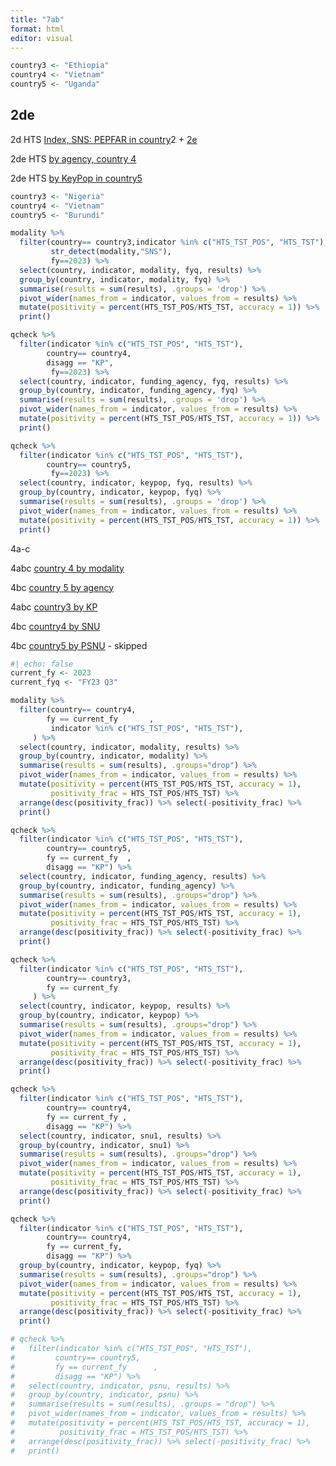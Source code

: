 ```yaml
---
title: "7ab"
format: html
editor: visual
---
```


```r
country3 <- "Ethiopia"
country4 <- "Vietnam"
country5 <- "Uganda"

```

## 2de

2d HTS [Index, SNS: PEPFAR in country](https://tableau.usaid.gov/views/KeyPopulationsDashboard/2_dPositivityTrends/80ee2627-5bd1-4aa3-842c-f07bc27c8baa/35dfff48-aeec-40c8-aa03-d4c58c7c0c00?:display_count=n&:showVizHome=n&:origin=viz_share_link)2 + [2e](https://tableau.usaid.gov/views/KeyPopulationsDashboard/2_ePositivityHTSVolTrendContributiuon/539d7ba9-25ca-4002-8508-c8abe9517b7f/0844c1d6-242a-499f-ae2c-0abdde58ada7?:display_count=n&:showVizHome=n&:origin=viz_share_link)

2de HTS [by agency, country 4](https://tableau.usaid.gov/views/KeyPopulationsDashboard/2_dPositivityTrends/9d44b010-ebe5-4a60-99c9-36391ac5106c/a0e88fdf-faac-4bd6-b42d-2c645c28016c?:display_count=n&:showVizHome=n&:origin=viz_share_link)

2de HTS [by KeyPop in country5](https://tableau.usaid.gov/views/KeyPopulationsDashboard/2_dPositivityTrends/33d4c902-23c5-4d98-b84f-9d256f0740a4/2780431a-34fc-460b-8257-6cbf6668b962?:display_count=n&:showVizHome=n&:origin=viz_share_link)

```r
country3 <- "Nigeria"
country4 <- "Vietnam"
country5 <- "Burundi"

modality %>%
  filter(country== country3,indicator %in% c("HTS_TST_POS", "HTS_TST"),
         str_detect(modality,"SNS"), 
         fy==2023) %>%
  select(country, indicator, modality, fyq, results) %>%
  group_by(country, indicator, modality, fyq) %>% 
  summarise(results = sum(results), .groups = 'drop') %>%
  pivot_wider(names_from = indicator, values_from = results) %>%
  mutate(positivity = percent(HTS_TST_POS/HTS_TST, accuracy = 1)) %>%
  print()

qcheck %>%
  filter(indicator %in% c("HTS_TST_POS", "HTS_TST"),
        country== country4,
        disagg == "KP",
         fy==2023) %>%
  select(country, indicator, funding_agency, fyq, results) %>%
  group_by(country, indicator, funding_agency, fyq) %>% 
  summarise(results = sum(results), .groups = 'drop') %>%
  pivot_wider(names_from = indicator, values_from = results) %>%
  mutate(positivity = percent(HTS_TST_POS/HTS_TST, accuracy = 1)) %>%
  print()

qcheck %>%
  filter(indicator %in% c("HTS_TST_POS", "HTS_TST"),
        country== country5,
         fy==2023) %>%
  select(country, indicator, keypop, fyq, results) %>%
  group_by(country, indicator, keypop, fyq) %>% 
  summarise(results = sum(results), .groups = 'drop') %>%
  pivot_wider(names_from = indicator, values_from = results) %>%
  mutate(positivity = percent(HTS_TST_POS/HTS_TST, accuracy = 1)) %>%
  print()
```

4a-c

4abc [country 4 by modality](https://tableau.usaid.gov/views/KeyPopulationsDashboard/4_bPositivityBarChartComparisons/4ae86c0e-d420-4931-a552-fd225911a4af/7d584d07-6605-4dce-8a5c-584d04ead6a3?:display_count=n&:showVizHome=n&:origin=viz_share_link)

4bc [country 5 by agency](https://tableau.usaid.gov/views/KeyPopulationsDashboard/4_bPositivityBarChartComparisons/f0920949-09d0-4894-abfd-4ae9869abca5/0271bbcf-2a30-434b-8491-30044e1ddd40?:display_count=n&:showVizHome=n&:origin=viz_share_link)

4abc [country3 by KP](https://tableau.usaid.gov/views/KeyPopulationsDashboard/4_bPositivityBarChartComparisons/fdbcacac-48f4-4771-a72f-77d299de0f97/04b66836-3e1c-4110-86e5-d85d95776fc6?:display_count=n&:showVizHome=n&:origin=viz_share_link)

4bc [country4 by SNU](https://tableau.usaid.gov/views/KeyPopulationsDashboard/4_bPositivityBarChartComparisons/a0fdd21b-8022-4810-801e-0045f9bdb448/5351f49d-d270-4142-92a5-15bdc349c2cf?:display_count=n&:showVizHome=n&:origin=viz_share_link)

4bc [country5 by PSNU](https://tableau.usaid.gov/views/KeyPopulationsDashboard/4_cPositivityScatterPlotComparisons/9195e614-e628-4685-81fa-89ecc4996bd2/dd047c24-bdff-405f-94a2-aaf23551b9fd?:display_count=n&:showVizHome=n&:origin=viz_share_link) - skipped

```r
#| echo: false
current_fy <- 2023
current_fyq <- "FY23 Q3"

modality %>%
  filter(country== country4,
        fy == current_fy       ,
         indicator %in% c("HTS_TST_POS", "HTS_TST"),
     ) %>%
  select(country, indicator, modality, results) %>%
  group_by(country, indicator, modality) %>% 
  summarise(results = sum(results), .groups="drop") %>%
  pivot_wider(names_from = indicator, values_from = results) %>%
  mutate(positivity = percent(HTS_TST_POS/HTS_TST, accuracy = 1),
         positivity_frac = HTS_TST_POS/HTS_TST) %>%
  arrange(desc(positivity_frac)) %>% select(-positivity_frac) %>%
  print()

qcheck %>%
  filter(indicator %in% c("HTS_TST_POS", "HTS_TST"),
        country== country5,
        fy == current_fy  ,     
        disagg == "KP") %>%
  select(country, indicator, funding_agency, results) %>%
  group_by(country, indicator, funding_agency) %>% 
  summarise(results = sum(results), .groups="drop") %>%
  pivot_wider(names_from = indicator, values_from = results) %>%
  mutate(positivity = percent(HTS_TST_POS/HTS_TST, accuracy = 1),
         positivity_frac = HTS_TST_POS/HTS_TST) %>%
  arrange(desc(positivity_frac)) %>% select(-positivity_frac) %>%
  print()

qcheck %>%
  filter(indicator %in% c("HTS_TST_POS", "HTS_TST"),
        country== country3,
        fy == current_fy       
     ) %>%
  select(country, indicator, keypop, results) %>%
  group_by(country, indicator, keypop) %>% 
  summarise(results = sum(results), .groups="drop") %>%
  pivot_wider(names_from = indicator, values_from = results) %>%
  mutate(positivity = percent(HTS_TST_POS/HTS_TST, accuracy = 1),
         positivity_frac = HTS_TST_POS/HTS_TST) %>%
  arrange(desc(positivity_frac)) %>% select(-positivity_frac) %>%
  print()

qcheck %>%
  filter(indicator %in% c("HTS_TST_POS", "HTS_TST"),
        country== country4,
        fy == current_fy ,      
        disagg == "KP") %>%
  select(country, indicator, snu1, results) %>%
  group_by(country, indicator, snu1) %>% 
  summarise(results = sum(results), .groups="drop") %>%
  pivot_wider(names_from = indicator, values_from = results) %>%
  mutate(positivity = percent(HTS_TST_POS/HTS_TST, accuracy = 1),
         positivity_frac = HTS_TST_POS/HTS_TST) %>%
  arrange(desc(positivity_frac)) %>% select(-positivity_frac) %>%
  print()

qcheck %>%
  filter(indicator %in% c("HTS_TST_POS", "HTS_TST"),
        country== country4,
        fy == current_fy,      
        disagg == "KP") %>%
  group_by(country, indicator, keypop, fyq) %>% 
  summarise(results = sum(results), .groups="drop") %>%
  pivot_wider(names_from = indicator, values_from = results) %>%
  mutate(positivity = percent(HTS_TST_POS/HTS_TST, accuracy = 1),
         positivity_frac = HTS_TST_POS/HTS_TST) %>%
  arrange(desc(positivity_frac)) %>% select(-positivity_frac) %>%
  print()

# qcheck %>%
#   filter(indicator %in% c("HTS_TST_POS", "HTS_TST"),
#         country== country5,
#         fy == current_fy      , 
#         disagg == "KP") %>%
#   select(country, indicator, psnu, results) %>%
#   group_by(country, indicator, psnu) %>% 
#   summarise(results = sum(results), .groups = "drop") %>%
#   pivot_wider(names_from = indicator, values_from = results) %>%
#   mutate(positivity = percent(HTS_TST_POS/HTS_TST, accuracy = 1),
#          positivity_frac = HTS_TST_POS/HTS_TST) %>%
#   arrange(desc(positivity_frac)) %>% select(-positivity_frac) %>%
#   print()
```
